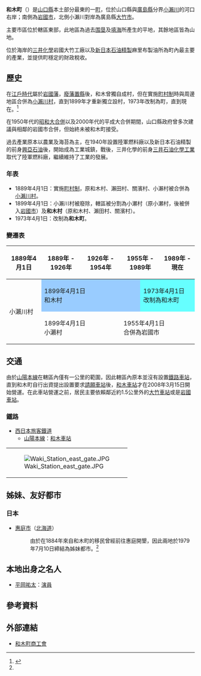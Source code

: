 {{日本町村
| 自治體名=和木
| 町村=町
| 圖像=[[File:Waki_Sta_20140927-1.JPG|240px]]
| 圖像說明=[[和木站|和木站]]
| 町村章=[[File:Emblem_of_Waki.gif|和木町町章]]
| 日文原名=和木町
| 平假名=わきちょう
| 羅馬字拼音=Waki-chō
| 都道府縣=山口縣
| 支廳=
| 郡=玖珂郡
| 編號=35321-3
| 面積=10.56
| 邊界未定=
| 人口=6,658
| 統計時間=2010年8月1日
| 自治體=[[岩國市|岩國市]]<br>'''[[廣島縣|廣島縣]]'''：[[大竹市|大竹市]]
| 樹=[[楊梅|楊梅]]
| 花=[[杜鵑花|杜鵑花]]
| 鳥=
| 其他象徵物=
| 其他象徵=
| 首長=古木哲夫
| 議員數=14
| 郵遞區號=740-8501
| 所在地=玖珂郡和木町和木1丁目1番1號<br>[[File:Waki_Town_Office.jpg|210px]]
| 電話號碼=827-52-2135
| 外部連結=http://www.town.waki.lg.jp/
| 經度=
| 緯度=
| 地圖=[[File:Waki_in_Yamaguchi_Prefecture.png|250px]]
| 註記=人口：[http://www.town.waki.lg.jp/prof/toukei.html 和木町官方網頁]
}}
'''和木町'''（{{jpn|j=和木町|hg=わきちょう|rm=Waki chō|f=y}}）是[[山口縣|山口縣]]本土部分最東的一[[町|町]]，位於山口縣與[[廣島縣|廣島縣]]分界[[小瀨川|小瀨川]]的河口右岸；南側為[[岩國市|岩國市]]，北側小瀨川對岸為廣島縣[[大竹市|大竹市]]。

主要市區位於轄區東部，此地區為過去[[围垦|围垦]]及[[填海|填海]]所產生的平地，其餘地區皆為山地。

位於海岸的[[三井化學|三井化學]]岩國大竹工廠以及[[新日本石油精製|新日本石油精製]]麻里布製油所為町內最主要的產業，並提供町穩定的財政稅收。

==歷史==
在[[江戶時代|江戶時代]]屬於[[岩國藩|岩國藩]]，[[廢藩置縣|廢藩置縣]]後，和木曾獨自成村，但在實施[[町村制|町村制]]時與周邊地區合併為[[小瀨川村|小瀨川村]]，直到1899年才重新獨立設村，1973年改制為町，直到現在。<ref name="profile">{{cite web | language = ja | publisher = 和木町公所 | title = 町のプロフィール | url = http://www.town.waki.lg.jp/prof/profile.html | author =  | date =  | accessdate = 2010-08-24 | archive-date = 2012-06-09 | archive-url = https://web.archive.org/web/20120609145559/http://www.town.waki.lg.jp/prof/profile.html | dead-url = no }}</ref>

在1950年代的[[市町村合併|昭和大合併]]以及2000年代的平成大合併期間，山口縣政府曾多次建議與相鄰的岩國市合併，但始終未被和木町接受。

過去產業原本以農業及海苔為主，在1940年設置陸軍燃料廠以及新日本石油精製的前身[[興亞石油|興亞石油]]後，開始成為工業城鎮，戰後，三井化學的前身[[三井石油化學工業|三井石油化學工業]]取代了陸軍燃料廠，繼續維持了工業的發展。

===年表===
* 1889年4月1日：實施[[町村制|町村制]]，原和木村、瀨田村、關濱村、小瀨村被合併為[[小瀨川村|小瀨川村]]。
* 1899年4月1日：小瀨川村被廢除，轄區被分割為小瀬村（原小瀬村，後被併入[[岩國市|岩國市]]）及'''和木村'''（原和木村、瀨田村、關濱村）。
* 1973年4月1日：改制為'''和木町'''。

===變遷表===
{| class="wikitable" style="font-size:x-small"
! 1889年4月1日
! 1889年 - 1926年
! 1926年 - 1954年
! colspan=2 | 1955年 - 1989年
! 1989年 - 現在
! 現在
|-
| rowspan=2 | 小瀨川村
| colspan=3 style="background-color:#9cf;" | 1899年4月1日<br>和木村
| colspan=3 style="background-color:#6ff;" | 1973年4月1日<br>改制為和木町
|-
| colspan=2 | 1899年4月1日<br>小瀨村
| colspan=4 | 1955年4月1日<br>合併為岩國市
|}

==交通==
由於[[山陽本線|山陽本線]]在轄區內僅有一公里的範圍，因此轄區內原本並沒有設置[[鐵路|鐵路]][[車站|車站]]，直到和木町自行出資提出設置要求[[請願車站|請願車站]]後，[[和木車站|和木車站]]才在2008年3月15日開始營運。在此車站營運之前，居民主要依賴鄰近約1.5公里外的[[大竹車站_(廣島縣)|大竹車站]]或是[[岩國車站|岩國車站]]。

===鐵路===
* [[西日本旅客鐵道|西日本旅客鐵道]]
** [[山陽本線|山陽本線]]：[[和木車站|和木車站]]

{| border="0" 
|- 
| [[File:Waki_Station_east_gate.JPG|thumb]]
|}

==姊妹、友好都市==
===日本===
* [[惠庭市|惠庭市]]（[[北海道|北海道]]）
*: 由於在1884年來自和木町的移民曾經前往惠庭開墾，因此兩地於1979年7月10日締結為姊妹都市。<ref name="profile"/>

==本地出身之名人==
* [[平岡祐太|平岡祐太]]：[[演員|演員]]

== 參考資料 ==
{{Reflist}}

==外部連結==
{{commonscat|Waki, Yamaguchi}}
* {{Ja}} [https://web.archive.org/web/20100731002646/http://www.waki.yamaguchi-shokokai.jp/ 和木町商工會]

{{山口縣}}{{Authority control}}